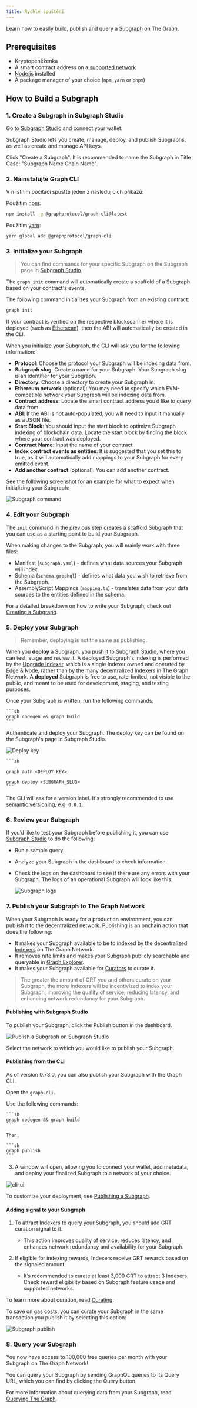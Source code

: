 ```yaml
---
title: Rychlé spuštění
---
```


Learn how to easily build, publish and query a [Subgraph](/subgraphs/developing/developer-faq/#1-what-is-a-subgraph) on The Graph.

## Prerequisites

- Kryptopeněženka
- A smart contract address on a [supported network](/supported-networks/)
- [Node.js](https://nodejs.org/) installed
- A package manager of your choice (`npm`, `yarn` or `pnpm`)

## How to Build a Subgraph

### 1. Create a Subgraph in Subgraph Studio

Go to [Subgraph Studio](https://thegraph.com/studio/) and connect your wallet.

Subgraph Studio lets you create, manage, deploy, and publish Subgraphs, as well as create and manage API keys.

Click "Create a Subgraph". It is recommended to name the Subgraph in Title Case: "Subgraph Name Chain Name".

### 2. Nainstalujte Graph CLI

V místním počítači spusťte jeden z následujících příkazů:

Použitím [npm](https://www.npmjs.com/):

```sh
npm install -g @graphprotocol/graph-cli@latest
```

Použitím [yarn](https://yarnpkg.com/):

```sh
yarn global add @graphprotocol/graph-cli
```

### 3. Initialize your Subgraph

> You can find commands for your specific Subgraph on the Subgraph page in [Subgraph Studio](https://thegraph.com/studio/).

The `graph init` command will automatically create a scaffold of a Subgraph based on your contract's events.

The following command initializes your Subgraph from an existing contract:

```sh
graph init
```

If your contract is verified on the respective blockscanner where it is deployed (such as [Etherscan](https://etherscan.io/)), then the ABI will automatically be created in the CLI.

When you initialize your Subgraph, the CLI will ask you for the following information:

- **Protocol**: Choose the protocol your Subgraph will be indexing data from.
- **Subgraph slug**: Create a name for your Subgraph. Your Subgraph slug is an identifier for your Subgraph.
- **Directory**: Choose a directory to create your Subgraph in.
- **Ethereum network** (optional): You may need to specify which EVM-compatible network your Subgraph will be indexing data from.
- **Contract address**: Locate the smart contract address you’d like to query data from.
- **ABI**: If the ABI is not auto-populated, you will need to input it manually as a JSON file.
- **Start Block**: You should input the start block to optimize Subgraph indexing of blockchain data. Locate the start block by finding the block where your contract was deployed.
- **Contract Name**: Input the name of your contract.
- **Index contract events as entities**: It is suggested that you set this to true, as it will automatically add mappings to your Subgraph for every emitted event.
- **Add another contract** (optional): You can add another contract.

See the following screenshot for an example for what to expect when initializing your Subgraph:

![Subgraph command](/img/CLI-Example.png)

### 4. Edit your Subgraph

The `init` command in the previous step creates a scaffold Subgraph that you can use as a starting point to build your Subgraph.

When making changes to the Subgraph, you will mainly work with three files:

- Manifest (`subgraph.yaml`) - defines what data sources your Subgraph will index.
- Schema (`schema.graphql`) - defines what data you wish to retrieve from the Subgraph.
- AssemblyScript Mappings (`mapping.ts`) - translates data from your data sources to the entities defined in the schema.

For a detailed breakdown on how to write your Subgraph, check out [Creating a Subgraph](/developing/creating-a-subgraph/).

### 5. Deploy your Subgraph

> Remember, deploying is not the same as publishing.

When you **deploy** a Subgraph, you push it to [Subgraph Studio](https://thegraph.com/studio/), where you can test, stage and review it. A deployed Subgraph's indexing is performed by the [Upgrade Indexer](https://thegraph.com/blog/upgrade-indexer/), which is a single Indexer owned and operated by Edge & Node, rather than by the many decentralized Indexers in The Graph Network. A **deployed** Subgraph is free to use, rate-limited, not visible to the public, and meant to be used for development, staging, and testing purposes.

Once your Subgraph is written, run the following commands:

````
```sh
graph codegen && graph build
```
````

Authenticate and deploy your Subgraph. The deploy key can be found on the Subgraph's page in Subgraph Studio.

![Deploy key](/img/subgraph-studio-deploy-key.jpg)

````
```sh

graph auth <DEPLOY_KEY>

graph deploy <SUBGRAPH_SLUG>
```
````

The CLI will ask for a version label. It's strongly recommended to use [semantic versioning](https://semver.org/), e.g. `0.0.1`.

### 6. Review your Subgraph

If you’d like to test your Subgraph before publishing it, you can use [Subgraph Studio](https://thegraph.com/studio/) to do the following:

- Run a sample query.
- Analyze your Subgraph in the dashboard to check information.
- Check the logs on the dashboard to see if there are any errors with your Subgraph. The logs of an operational Subgraph will look like this:

  ![Subgraph logs](/img/subgraph-logs-image.png)

### 7. Publish your Subgraph to The Graph Network

When your Subgraph is ready for a production environment, you can publish it to the decentralized network. Publishing is an onchain action that does the following:

- It makes your Subgraph available to be to indexed by the decentralized [Indexers](/indexing/overview/) on The Graph Network.
- It removes rate limits and makes your Subgraph publicly searchable and queryable in [Graph Explorer](https://thegraph.com/explorer/).
- It makes your Subgraph available for [Curators](/resources/roles/curating/) to curate it.

> The greater the amount of GRT you and others curate on your Subgraph, the more Indexers will be incentivized to index your Subgraph, improving the quality of service, reducing latency, and enhancing network redundancy for your Subgraph.

#### Publishing with Subgraph Studio

To publish your Subgraph, click the Publish button in the dashboard.

![Publish a Subgraph on Subgraph Studio](/img/publish-sub-transfer.png)

Select the network to which you would like to publish your Subgraph.

#### Publishing from the CLI

As of version 0.73.0, you can also publish your Subgraph with the Graph CLI.

Open the `graph-cli`.

Use the following commands:

````
```sh
graph codegen && graph build
```

Then,

```sh
graph publish
```
````

3. A window will open, allowing you to connect your wallet, add metadata, and deploy your finalized Subgraph to a network of your choice.

![cli-ui](/img/cli-ui.png)

To customize your deployment, see [Publishing a Subgraph](/subgraphs/developing/publishing/publishing-a-subgraph/).

#### Adding signal to your Subgraph

1. To attract Indexers to query your Subgraph, you should add GRT curation signal to it.
   - This action improves quality of service, reduces latency, and enhances network redundancy and availability for your Subgraph.

2. If eligible for indexing rewards, Indexers receive GRT rewards based on the signaled amount.
   - It’s recommended to curate at least 3,000 GRT to attract 3 Indexers. Check reward eligibility based on Subgraph feature usage and supported networks.

To learn more about curation, read [Curating](/resources/roles/curating/).

To save on gas costs, you can curate your Subgraph in the same transaction you publish it by selecting this option:

![Subgraph publish](/img/studio-publish-modal.png)

### 8. Query your Subgraph

You now have access to 100,000 free queries per month with your Subgraph on The Graph Network!

You can query your Subgraph by sending GraphQL queries to its Query URL, which you can find by clicking the Query button.

For more information about querying data from your Subgraph, read [Querying The Graph](/subgraphs/querying/introduction/).
